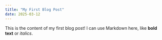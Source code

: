 ```yaml
---
title: "My First Blog Post"
date: 2025-03-12
---
```


This is the content of my first blog post!  I can use Markdown here, like **bold text** or *italics*.
